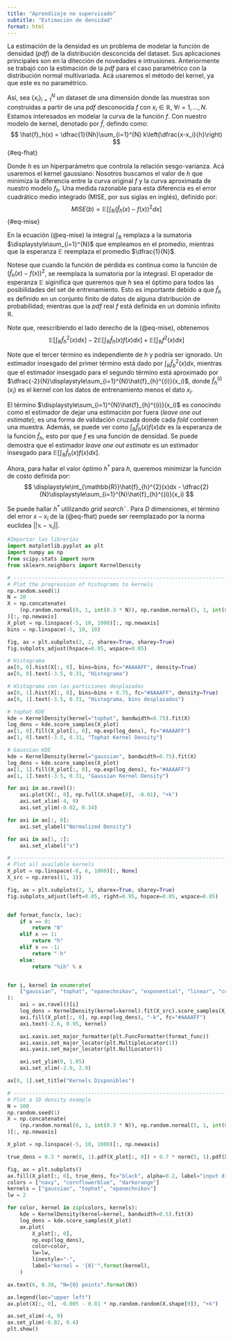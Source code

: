```yaml
---
title: "Aprendizaje no supervisado"
subtitle: "Estimación de densidad"
format: html
---
```


La estimación de la densidad es un problema de modelar la función de densidad (*pdf*) de la distribución desconcida del dataset. Sus aplicaciones principales son en la ditección de novedades e intrusiones. 
Anteriormente se trabajó con la estimación de la *pdf* para el caso paramétrico con la distribución normal multivariada. Acá usaremos el método del kernel, ya que este es no paramétrico. 

Así, sea $\{x_i\}_{i=1}^{N}$ un dataset de una dimensión donde las muestras son construidas a partir de una *pdf* desconocida $f$ con $x_i\in\mathbb{R}, \ \forall i=1, \ldots, N$. Estamos interesados en modelar la curva de la función $f$. Con nuestro modelo de kernel, denotado por $\hat{f}$, defindo como:
$$
\hat{f}_h(x) = \dfrac{1}{Nh}\sum_{i=1}^{N} k\left(\dfrac{x-x_i}{h}\right)
$${#eq-fhat}

Donde $h$ es un hiperparámetro que controla la relación sesgo-varianza. Acá usaremos el kernel gaussiano:
\begin{equation}
k(z) = \dfrac{1}{\sqrt{2\pi}}\exp\left(\dfrac{-z^2}{2}\right)
\end{equation}
Nosotros buscamos el valor de $h$ que minimiza la diferencia entre la curva original $f$ y la curva aproximada de nuestro modelo $f_{h}$. Una medida razonable para esta diferencia es el error cuadrático medio integrado (MISE, por sus siglas en inglés), definido por:
$$
MISE(b) = \mathbb{E}\left[\int_{\mathbb{R}}\left(\hat{f}_{h}(x)-f(x)\right)^2dx\right]   
$${#eq-mise}

En la ecuación (@eq-mise) la integral $\int_{\mathbb{R}}$ remplaza a la sumatoria $\displaystyle\sum_{i=1}^{N}$ que empleamos en el promedio, mientras que la esperanza $\mathbb{E}$ reemplaza el promedio $\dfrac{1}{N}$.

Notese que cuando la función de pérdida es continua como la función de $\left(\hat{f}_{h}(x)-f(x)\right)^2$, se reemplaza la sumatoria por la integrasl. El operador de esperanza $\mathbb{E}$ siginifica que queremos que $h$ sea el óptimo para todos las posibilidades del set de entrenamiento. Esto es importante debido a que $\hat{f}_{h}$ es definido en un conjunto finito de datos de alguna distribución de probabilidad; mientras que la *pdf* real $f$ está definida en un dominio infinito $\mathbb{R}$.

Note que, reescribiendo el lado derecho de la (@eq-mise), obtenemos 
$$
\mathbb{E}\left[\int_{\mathbb{R}}\hat{f}_{h}^{2}(x)dx\right] 
-2\mathbb{E}\left[\int_{\mathbb{R}}\hat{f}_{h}(x)f(x)dx\right] 
+ \mathbb{E}\left[\int_{\mathbb{R}}f^{2}(x)dx\right]
$$

Note que el tercer término es independiente de $h$ y podría ser ignorado. Un estimador insesgado del primer término está dado por $\int_{\mathbb{R}}\hat{f}_{b}^{2}(x)dx$, mientras que el estimador insesgado para el segundo término está aproximado por $\dfrac{-2}{N}\displaystyle\sum_{i=1}^{N}\hat{f}_{h}^{(i)}(x_i)$, donde $\hat{f}_{h}^{(i)}(x_i)$ es el kernel con los datos de entrenamiento menos el dato $x_i$.

El término $\displaystyle\sum_{i=1}^{N}\hat{f}_{h}^{(i)}(x_i)$ es conocindo como el estimador de dejar una estimación por fuera (*leave one out estimate*); es una forma de validación cruzada donde cada *fold* contienen una muestra. 
Además, se puede ver como $\int_{\mathbb{R}}\hat{f}_{h}(x)f(x)dx$ es la esperanza de la función $\hat{f}_{h}$, esto por que $f$ es una función de densidad. Se puede demostra que el estimador *leave one out estimate* es un estimador insesgado para $\mathbb{E}\left[\int_{\mathbb{R}}\hat{f}_{h}(x)f(x)dx\right]$.

Ahora, para hallar el valor óptimo $h^*$ para $h$, queremos minimizar la función de costo definida por:
$$
\displaystyle\int_{\mathbb{R}}\hat{f}_{h}^{2}(x)dx - \dfrac{2}{N}\displaystyle\sum_{i=1}^{N}\hat{f}_{h}^{(i)}(x_i)
$$

Se puede hallar $h^*$ utilizando *grid search*¨. Para $D$ dimensiones, el término del error $x-x_i$ de la (@eq-fhat) puede ser reemplazado por la norma euclidea $||\mathbb{x}-\mathbb{x}_{i}||$.

```python
#Importar las librerías
import matplotlib.pyplot as plt
import numpy as np
from scipy.stats import norm
from sklearn.neighbors import KernelDensity

# ----------------------------------------------------------------------
# Plot the progression of histograms to kernels
np.random.seed(1)
N = 20
X = np.concatenate(
    (np.random.normal(0, 1, int(0.3 * N)), np.random.normal(5, 1, int(0.7 * N)))
)[:, np.newaxis]
X_plot = np.linspace(-5, 10, 1000)[:, np.newaxis]
bins = np.linspace(-5, 10, 10)

fig, ax = plt.subplots(2, 2, sharex=True, sharey=True)
fig.subplots_adjust(hspace=0.05, wspace=0.05)

# Histograma
ax[0, 0].hist(X[:, 0], bins=bins, fc="#AAAAFF", density=True)
ax[0, 0].text(-3.5, 0.31, "Histograma")

# Histograma con las particiones desplazadas
ax[0, 1].hist(X[:, 0], bins=bins + 0.75, fc="#AAAAFF", density=True)
ax[0, 1].text(-3.5, 0.31, "Histograma, bins desplazados")

# tophat KDE
kde = KernelDensity(kernel="tophat", bandwidth=0.75).fit(X)
log_dens = kde.score_samples(X_plot)
ax[1, 0].fill(X_plot[:, 0], np.exp(log_dens), fc="#AAAAFF")
ax[1, 0].text(-3.5, 0.31, "Tophat Kernel Density")

# Gaussian KDE
kde = KernelDensity(kernel="gaussian", bandwidth=0.75).fit(X)
log_dens = kde.score_samples(X_plot)
ax[1, 1].fill(X_plot[:, 0], np.exp(log_dens), fc="#AAAAFF")
ax[1, 1].text(-3.5, 0.31, "Gaussian Kernel Density")

for axi in ax.ravel():
    axi.plot(X[:, 0], np.full(X.shape[0], -0.01), "+k")
    axi.set_xlim(-4, 9)
    axi.set_ylim(-0.02, 0.34)

for axi in ax[:, 0]:
    axi.set_ylabel("Normalized Density")

for axi in ax[1, :]:
    axi.set_xlabel("x")

# ----------------------------------------------------------------------
# Plot all available kernels
X_plot = np.linspace(-6, 6, 1000)[:, None]
X_src = np.zeros((1, 1))

fig, ax = plt.subplots(2, 3, sharex=True, sharey=True)
fig.subplots_adjust(left=0.05, right=0.95, hspace=0.05, wspace=0.05)


def format_func(x, loc):
    if x == 0:
        return "0"
    elif x == 1:
        return "h"
    elif x == -1:
        return "-h"
    else:
        return "%ih" % x


for i, kernel in enumerate(
    ["gaussian", "tophat", "epanechnikov", "exponential", "linear", "cosine"]
):
    axi = ax.ravel()[i]
    log_dens = KernelDensity(kernel=kernel).fit(X_src).score_samples(X_plot)
    axi.fill(X_plot[:, 0], np.exp(log_dens), "-k", fc="#AAAAFF")
    axi.text(-2.6, 0.95, kernel)

    axi.xaxis.set_major_formatter(plt.FuncFormatter(format_func))
    axi.xaxis.set_major_locator(plt.MultipleLocator(1))
    axi.yaxis.set_major_locator(plt.NullLocator())

    axi.set_ylim(0, 1.05)
    axi.set_xlim(-2.9, 2.9)

ax[0, 1].set_title("Kernels Disponibles")

# ----------------------------------------------------------------------
# Plot a 1D density example
N = 100
np.random.seed(1)
X = np.concatenate(
    (np.random.normal(0, 1, int(0.3 * N)), np.random.normal(5, 1, int(0.7 * N)))
)[:, np.newaxis]

X_plot = np.linspace(-5, 10, 1000)[:, np.newaxis]

true_dens = 0.3 * norm(0, 1).pdf(X_plot[:, 0]) + 0.7 * norm(5, 1).pdf(X_plot[:, 0])

fig, ax = plt.subplots()
ax.fill(X_plot[:, 0], true_dens, fc="black", alpha=0.2, label="input distribution")
colors = ["navy", "cornflowerblue", "darkorange"]
kernels = ["gaussian", "tophat", "epanechnikov"]
lw = 2

for color, kernel in zip(colors, kernels):
    kde = KernelDensity(kernel=kernel, bandwidth=0.5).fit(X)
    log_dens = kde.score_samples(X_plot)
    ax.plot(
        X_plot[:, 0],
        np.exp(log_dens),
        color=color,
        lw=lw,
        linestyle="-",
        label="kernel = '{0}'".format(kernel),
    )

ax.text(6, 0.38, "N={0} points".format(N))

ax.legend(loc="upper left")
ax.plot(X[:, 0], -0.005 - 0.01 * np.random.random(X.shape[0]), "+k")

ax.set_xlim(-4, 9)
ax.set_ylim(-0.02, 0.4)
plt.show()
```

